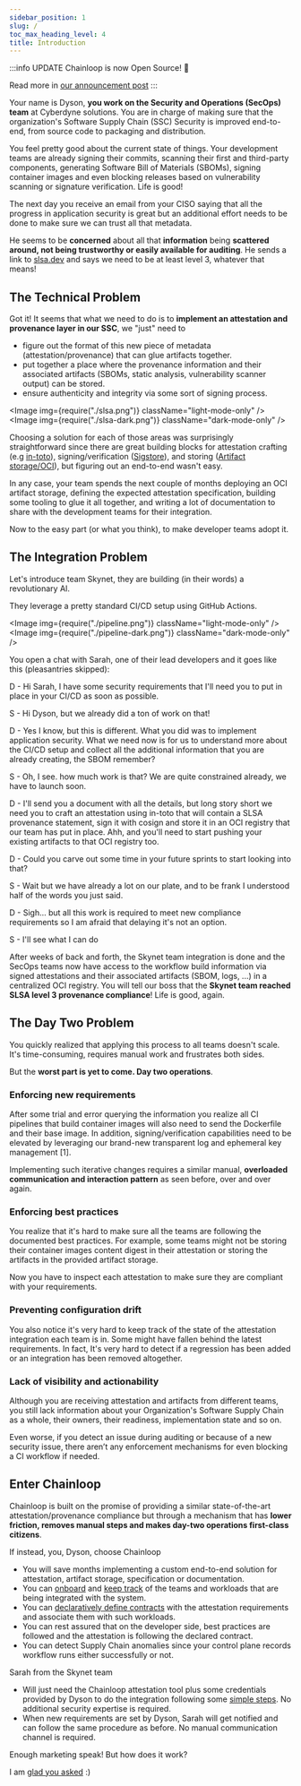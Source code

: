 ```yaml
---
sidebar_position: 1
slug: /
toc_max_heading_level: 4
title: Introduction
---
```



:::info UPDATE
Chainloop is now Open Source! 🎉

Read more in [our announcement post](https://chainloop.dev/blog/chainloop-open-source)
:::

Your name is Dyson, **you work on the Security and Operations (SecOps) team** at Cyberdyne solutions. You are in charge of making sure that the organization's Software Supply Chain (SSC) Security is improved end-to-end, from source code to packaging and distribution.

You feel pretty good about the current state of things. Your development teams are already signing their commits, scanning their first and third-party components, generating Software Bill of Materials (SBOMs), signing container images and even blocking releases based on vulnerability scanning or signature verification. Life is good!

The next day you receive an email from your CISO saying that all the progress in application security is great but an additional effort needs to be done to make sure we can trust all that metadata.

He seems to be **concerned** about all that **information** being **scattered around, not being trustworthy or easily available for auditing**. He sends a link to [slsa.dev](https://slsa.dev/) and says we need to be at least level 3, whatever that means!

## The Technical Problem

Got it! It seems that what we need to do is to **implement an attestation and provenance layer in our SSC**, we "just" need to

- figure out the format of this new piece of metadata (attestation/provenance) that can glue artifacts together.
- put together a place where the provenance information and their associated artifacts (SBOMs, static analysis, vulnerability scanner output) can be stored.
- ensure authenticity and integrity via some sort of signing process.

<Image img={require("./slsa.png")} className="light-mode-only" />
<Image img={require("./slsa-dark.png")} className="dark-mode-only" />

Choosing a solution for each of those areas was surprisingly straightforward since there are great building blocks for attestation crafting (e.g [in-toto](https://in-toto.io/)), signing/verification ([Sigstore](https://www.sigstore.dev/)), and storing ([Artifact storage/OCI](https://github.com/opencontainers/image-spec/blob/main/spec.md)), but figuring out an end-to-end wasn't easy.

In any case, your team spends the next couple of months deploying an OCI artifact storage, defining the expected attestation specification, building some tooling to glue it all together, and writing a lot of documentation to share with the development teams for their integration.

Now to the easy part (or what you think), to make developer teams adopt it.

## The Integration Problem

Let's introduce team Skynet, they are building (in their words) a revolutionary AI.

They leverage a pretty standard CI/CD setup using GitHub Actions.

<Image img={require("./pipeline.png")} className="light-mode-only" />
<Image img={require("./pipeline-dark.png")} className="dark-mode-only" />

You open a chat with Sarah, one of their lead developers and it goes like this (pleasantries skipped):

D - Hi Sarah, I have some security requirements that I'll need you to put in place in your CI/CD as soon as possible.

S - Hi Dyson, but we already did a ton of work on that!

D - Yes I know, but this is different. What you did was to implement application security. What we need now is for us to understand more about the CI/CD setup and collect all the additional information that you are already creating, the SBOM remember?

S - Oh, I see. how much work is that? We are quite constrained already, we have to launch soon.

D - I'll send you a document with all the details, but long story short we need you to craft an attestation using in-toto that will contain a SLSA provenance statement, sign it with cosign and store it in an OCI registry that our team has put in place. Ahh, and you'll need to start pushing your existing artifacts to that OCI registry too.

D - Could you carve out some time in your future sprints to start looking into that?

S - Wait but we have already a lot on our plate, and to be frank I understood half of the words you just said.

D - Sigh... but all this work is required to meet new compliance requirements so I am afraid that delaying it's not an option.

S - I'll see what I can do

After weeks of back and forth, the Skynet team integration is done and the SecOps teams now have access to the workflow build information via signed attestations and their associated artifacts (SBOM, logs, ...) in a centralized OCI registry. You will tell our boss that the **Skynet team reached SLSA level 3 provenance compliance**! Life is good, again.

## The Day Two Problem

You quickly realized that applying this process to all teams doesn't scale. It's time-consuming, requires manual work and frustrates both sides.

But the **worst part is yet to come. Day two operations**.

### Enforcing new requirements

After some trial and error querying the information you realize all CI pipelines that build container images will also need to send the Dockerfile and their base image. In addition, signing/verification capabilities need to be elevated by leveraging our brand-new transparent log and ephemeral key management [1].

Implementing such iterative changes requires a similar manual, **overloaded communication and interaction pattern** as seen before, over and over again.

### Enforcing best practices

You realize that it's hard to make sure all the teams are following the documented best practices. For example, some teams might not be storing their container images content digest in their attestation or storing the artifacts in the provided artifact storage.

Now you have to inspect each attestation to make sure they are compliant with your requirements.

### Preventing configuration drift

You also notice it's very hard to keep track of the state of the attestation integration each team is in. Some might have fallen behind the latest requirements. In fact, It's very hard to detect if a regression has been added or an integration has been removed altogether.

### Lack of visibility and actionability

Although you are receiving attestation and artifacts from different teams, you still lack information about your Organization's Software Supply Chain as a whole, their owners, their readiness, implementation state and so on.

Even worse, if you detect an issue during auditing or because of a new security issue, there aren’t any enforcement mechanisms for even blocking a CI workflow if needed.

## Enter Chainloop

Chainloop is built on the promise of providing a similar state-of-the-art attestation/provenance compliance but through a mechanism that has **lower friction, removes manual steps and makes day-two operations first-class citizens**.

If instead, you, Dyson, choose Chainloop

- You will save months implementing a custom end-to-end solution for attestation, artifact storage, specification or documentation.
- You can [onboard](/getting-started/workflow-definition#workflow-and-contract-creation) and [keep track](/getting-started/operator-view) of the teams and workloads that are being integrated with the system.
- You can [declaratively define contracts](/getting-started/workflow-definition#add-materials-to-the-contract) with the attestation requirements and associate them with such workloads.
- You can rest assured that on the developer side, best practices are followed and the attestation is following the declared contract.
- You can detect Supply Chain anomalies since your control plane records workflow runs either successfully or not.

Sarah from the Skynet team

- Will just need the Chainloop attestation tool plus some credentials provided by Dyson to do the integration following some [simple steps](/getting-started/attestation-crafting). No additional security expertise is required.
- When new requirements are set by Dyson, Sarah will get notified and can follow the same procedure as before. No manual communication channel is required.

Enough marketing speak! But how does it work?

I am [glad you asked](/how-does-it-work) :)

<MailingListForm />
